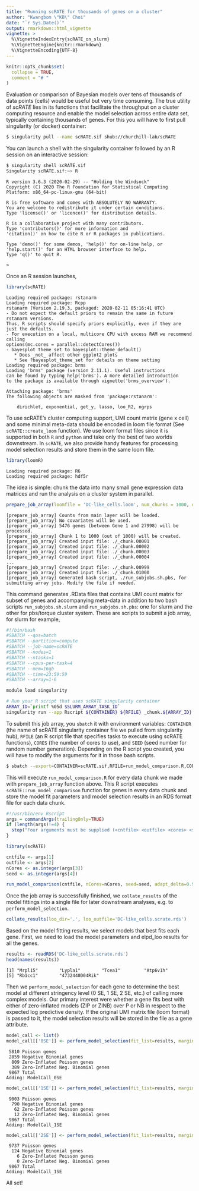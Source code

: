 ```yaml
---
title: "Running scRATE for thousands of genes on a cluster"
author: "Kwangbom \"KB\" Choi"
date: "`r Sys.Date()`"
output: rmarkdown::html_vignette
vignette: >
  %\VignetteIndexEntry{scRATE_on_slurm}
  %\VignetteEngine{knitr::rmarkdown}
  %\VignetteEncoding{UTF-8}
---
```


```r
knitr::opts_chunk$set(
  collapse = TRUE,
  comment = "# "
)
```

Evaluation or comparison of Bayesian models over tens of thousands of data points (cells) would be useful but very time consuming. The true utility of *scRATE* lies in its functions that facilitate the throughput on a cluster computing resource and enable the model selection across entire data set, typically containing thousands of genes. For this you will have to first pull singularity (or docker) container:

```bash
$ singularity pull --name scRATE.sif shub://churchill-lab/scRATE
```

You can launch a shell with the singularity container followed by an R session on an interactive session:

```bash
$ singularity shell scRATE.sif
Singularity scRATE.sif:~> R
```
```
R version 3.6.3 (2020-02-29) -- "Holding the Windsock"
Copyright (C) 2020 The R Foundation for Statistical Computing
Platform: x86_64-pc-linux-gnu (64-bit)

R is free software and comes with ABSOLUTELY NO WARRANTY.
You are welcome to redistribute it under certain conditions.
Type 'license()' or 'licence()' for distribution details.

R is a collaborative project with many contributors.
Type 'contributors()' for more information and
'citation()' on how to cite R or R packages in publications.

Type 'demo()' for some demos, 'help()' for on-line help, or
'help.start()' for an HTML browser interface to help.
Type 'q()' to quit R.

>
```
Once an R session launches,

```r
library(scRATE)
```
```
Loading required package: rstanarm
Loading required package: Rcpp
rstanarm (Version 2.19.3, packaged: 2020-02-11 05:16:41 UTC)
- Do not expect the default priors to remain the same in future rstanarm versions.
Thus, R scripts should specify priors explicitly, even if they are just the defaults.
- For execution on a local, multicore CPU with excess RAM we recommend calling
options(mc.cores = parallel::detectCores())
- bayesplot theme set to bayesplot::theme_default()
   * Does _not_ affect other ggplot2 plots
   * See ?bayesplot_theme_set for details on theme setting
Loading required package: brms
Loading 'brms' package (version 2.11.1). Useful instructions
can be found by typing help('brms'). A more detailed introduction
to the package is available through vignette('brms_overview').

Attaching package: 'brms'
The following objects are masked from 'package:rstanarm':

    dirichlet, exponential, get_y, lasso, loo_R2, ngrps
```
To use scRATE's cluster computing support, UMI count matrix (gene x cell) and some minimal meta-data should be encoded in loom file format (See `scRATE::create_loom` function). We use loom format files since it is supported in both `R` and `python` and take only the best of two worlds downstream. In `scRATE`, we also provide handy features for processing model selection results and store them in the same loom file.

```r
library(loomR)
```
```
Loading required package: R6
Loading required package: hdf5r
```
The idea is simple: chunk the data into many small gene expression data matrices and run the analysis on a cluster system in parallel.

```r
prepare_job_array(loomfile = 'DC-like_cells.loom', num_chunks = 1000, outdir='.', dryrun = FALSE)
```
```
[prepare_job_array] Counts from main layer will be loaded.
[prepare_job_array] No covariates will be used.
[prepare_job_array] 5476 genes (between Gene 1 and 27998) will be processed.
[prepare_job_array] Chunk 1 to 1000 (out of 1000) will be created.
[prepare_job_array] Created input file: ./_chunk.00001
[prepare_job_array] Created input file: ./_chunk.00002
[prepare_job_array] Created input file: ./_chunk.00003
[prepare_job_array] Created input file: ./_chunk.00004
...
[prepare_job_array] Created input file: ./_chunk.00999
[prepare_job_array] Created input file: ./_chunk.01000
[prepare_job_array] Generated bash script, ./run_subjobs.sh.pbs, for submitting array jobs. Modify the file if needed.
```
This command generates .RData files that contains UMI count matrix for subset of genes and accompanying meta-data in addition to two bash scripts `run_subjobs.sh.slurm` and `run_subjobs.sh.pbs`: one for slurm and the other for pbs/torque cluster system. These are scripts to submit a job array, for slurm for example,

```bash
#!/bin/bash
#SBATCH --qos=batch
#SBATCH --partition=compute
#SBATCH --job-name=scRATE
#SBATCH --nodes=1
#SBATCH --ntasks=1
#SBATCH --cpus-per-task=4
#SBATCH --mem=16gb
#SBATCH --time=23:59:59
#SBATCH --array=1-6

module load singularity

# Run your R script that uses scRATE singularity container
ARRAY_ID=`printf %05d $SLURM_ARRAY_TASK_ID`
singularity run --app Rscript ${CONTAINER} ${RFILE} _chunk.${ARRAY_ID} _scrate.${ARRAY_ID} ${CORES} ${SEED}
```

To submit this job array, you `sbatch` it with environment variables: `CONTAINER` (the name of scRATE singularity container file we pulled from singularity hub), `RFILE` (an R script file that specifies tasks to execute using scRATE functions), `CORES` (the number of cores to use), and `SEED` (seed number for random number generation). Depending on the R script you created, you will have to modify the arguments for it in those bash scripts.

```bash
$ sbatch --export=CONTAINER=scRATE.sif,RFILE=run_model_comparison.R,CORES=4,SEED=1004 run_subjobs.sh.slurm
```

This will execute `run_model_comparison.R` for every data chunk we made with `prepare_job_array` function above. This R script executes `scRATE::run_model_comparison` function for genes in every data chunk and store the model fit parameters and model selection results in an RDS format file for each data chunk.

```r
#!/usr/bin/env Rscript
args = commandArgs(trailingOnly=TRUE)
if (length(args)!=4) {
  stop("Four arguments must be supplied (<cntfile> <outfile> <cores> <seed>).n", call.=FALSE)
}

library(scRATE)

cntfile <- args[1]
outfile <- args[2]
nCores <- as.integer(args[3])
seed <- as.integer(args[4])

run_model_comparison(cntfile, nCores=nCores, seed=seed, adapt_delta=0.95, outfile=outfile)
```

Once the job array is successfully finished, we `collate_results` of the model fittings into a single file for later downstream analyses, e.g. to `perform_model_selection`.

```r
collate_results(loo_dir='.', loo_outfile='DC-like_cells.scrate.rds')
```

Based on the model fitting results, we select models that best fits each gene. First, we need to load the model parameters and elpd_loo results for all the genes.

```r
results <- readRDS('DC-like_cells.scrate.rds')
head(names(results))
```
```
[1] "Mrpl15"        "Lypla1"        "Tcea1"         "Atp6v1h"      
[5] "Rb1cc1"        "4732440D04Rik"
```

Then we `perform_model_selection` for each gene to determine the best model at different stringency level (0 SE, 1 SE, 2 SE, etc.) of calling more complex models. Our primary interest were whether a gene fits best with either of zero-inflated models (ZIP or ZINB) over P or NB in respect to the expected log predictive density. If the original UMI matrix file (loom format) is passed to it, the model selection results will be stored in the file as a gene attribute.

```r
model_call <- list()
model_call[['0SE']] <- perform_model_selection(fit_list=results, margin=0.0, loomfile='DC-like_cells.loom', attr_name='ModelCall_0SE', verbose=TRUE)
```
```
 5810 Poisson genes
 2859 Negative Binomial genes
  809 Zero-Inflated Poisson genes
  389 Zero-Inflated Neg. Binomial genes
 9867 Total
Adding: ModelCall_0SE
```
```r
model_call[['1SE']] <- perform_model_selection(fit_list=results, margin=1.0, loomfile='DC-like_cells.loom', attr_name='ModelCall_1SE', verbose=TRUE)
```
```
 9003 Poisson genes
  790 Negative Binomial genes
   62 Zero-Inflated Poisson genes
   12 Zero-Inflated Neg. Binomial genes
 9867 Total
Adding: ModelCall_1SE
```
```r
model_call[['2SE']] <- perform_model_selection(fit_list=results, margin=2.0, loomfile='DC-like_cells.loom', attr_name='ModelCall_2SE', verbose=TRUE)
```
```
 9737 Poisson genes
  124 Negative Binomial genes
    6 Zero-Inflated Poisson genes
    0 Zero-Inflated Neg. Binomial genes
 9867 Total
Adding: ModelCall_1SE
```

All set!
